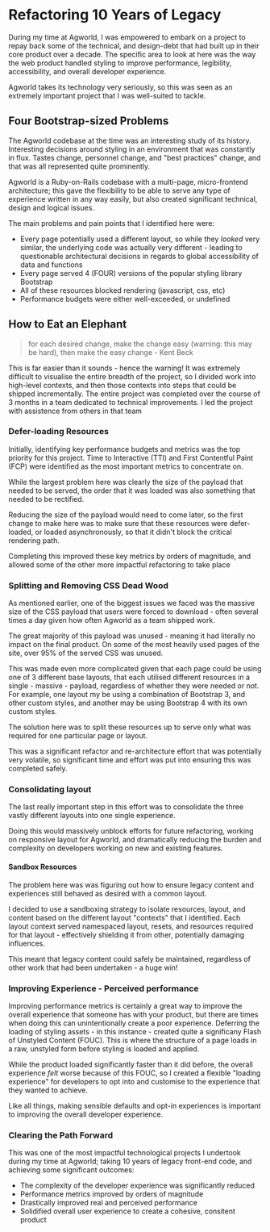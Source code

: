 
<Meta
  description="Refactoring 10 Years of Legacy"
  url="https://phobon.io/writing/refactoring-10-years-of-legacy"
  image="https://phobon.io/writing/refactoring-10-years-of-legacy/index.webp"
/>

# Refactoring 10 Years of Legacy

During my time at Agworld, I was empowered to embark on a project to repay back some of the technical, and design-debt that had built up in their core product over a decade. The specific area to look at here was the way the web product handled styling to improve performance, legibility, accessibility, and overall developer experience.

Agworld takes its technology very seriously, so this was seen as an extremely important project that I was well-suited to tackle.

## Four Bootstrap-sized Problems

The Agworld codebase at the time was an interesting study of its history. Interesting decisions around styling in an environment that was constantly in flux. Tastes change, personnel change, and "best practices" change, and that was all represented quite prominently.

Agworld is a Ruby-on-Rails codebase with a multi-page, micro-frontend architecture; this gave the flexibility to be able to serve any type of experience written in any way easily, but also created significant technical, design and logical issues.

The main problems and pain points that I identified here were:

- Every page potentially used a different layout, so while they _looked_ very similar, the underlying code was actually very different - leading to questionable architectural decisions in regards to global accessibility of data and functions
- Every page served 4 (FOUR) versions of the popular styling library Bootstrap
- All of these resources blocked rendering (javascript, css, etc)
- Performance budgets were either well-exceeded, or undefined

<Figure caption="Results from a CSS audit">
  <Picture
    src="/writing/refactoring-10-years-of-legacy/1-audit.webp"
    alt="Results from a CSS audit"
    width={2272}
    height={1848}
  />
</Figure>

## How to Eat an Elephant

> for each desired change, make the change easy (warning: this may be hard), then make the easy change - Kent Beck

This is far easier than it sounds - hence the warning! It was extremely difficult to visualise the entire breadth of the project, so I divided work into high-level contexts, and then those contexts into steps that could be shipped incrementally. The entire project was completed over the course of 3 months in a team dedicated to technical improvements. I led the project with assistence from others in that team

### Defer-loading Resources

Initially, identifying key performance budgets and metrics was the top priority for this project. Time to Interactive (TTI) and First Contentful Paint (FCP) were identified as the most important metrics to concentrate on.

While the largest problem here was clearly the size of the payload that needed to be served, the order that it was loaded was also something that needed to be rectified.

Reducing the size of the payload would need to come later, so the first change to make here was to make sure that these resources were defer-loaded, or loaded asynchronously, so that it didn't block the critical rendering path.

<Figure caption="A small, but significant improvement">
  <Picture
    src="/writing/refactoring-10-years-of-legacy/3-metrics.webp"
    alt="Screenshots of Lighthouse outputs for different pages"
    width={2272}
    height={1848}
  />
</Figure>

Completing this improved these key metrics by orders of magnitude, and allowed some of the other more impactful refactoring to take place

### Splitting and Removing CSS Dead Wood

As mentioned earlier, one of the biggest issues we faced was the massive size of the CSS payload that users were forced to download - often several times a day given how often Agworld as a team shipped work.

<Figure caption="Significant, blocking resources">
  <Picture
    src="/writing/refactoring-10-years-of-legacy/2-blocking_payloads.webp"
    alt="Graph showing size and impact of web resources"
    width={905}
    height={535}
  />
</Figure>

The great majority of this payload was unused - meaning it had literally no impact on the final product. On some of the most heavily used pages of the site, over 95% of the served CSS was unused.

This was made even more complicated given that each page could be using one of 3 different base layouts, that each utilised different resources in a single - massive - payload, regardless of whether they were needed or not. For example, one layout my be using a combination of Bootstrap 3, and other custom styles, and another may be using Bootstrap 4 with its own custom styles.

The solution here was to split these resources up to serve only what was required for one particular page or layout.

<Figure caption="Removing resources">
  <Picture
    src="/writing/refactoring-10-years-of-legacy/5-payloads.webp"
    alt="Screenshots of Github comments and PRs showing number of lines removed"
    width={676}
    height={439}
  />
</Figure>

This was a significant refactor and re-architecture effort that was potentially very volatile, so significant time and effort was put into ensuring this was completed safely.

### Consolidating layout

The last really important step in this effort was to consolidate the three vastly different layouts into one single experience.

<Figure caption="Auditing layouts in Agworld's web product">
  <Picture
    src="/writing/refactoring-10-years-of-legacy/4-layouts.webp"
    alt="Spreadsheet showing an audit of layouts and pages"
    width={1100}
    height={1136}
  />
</Figure>

Doing this would massively unblock efforts for future refactoring, working on responsive layout for Agworld, and dramatically reducing the burden and complexity on developers working on new and existing features.

#### Sandbox Resources

The problem here was was figuring out how to ensure legacy content and experiences still behaved as desired with a common layout.

<Figure caption="Uh oh!">
  <Picture
    src="/writing/refactoring-10-years-of-legacy/uh_oh.webp"
    alt="The broken layouts along the way"
    width={1163}
    height={890}
  />
</Figure>

I decided to use a sandboxing strategy to isolate resources, layout, and content based on the different layout "contexts" that I identified. Each layout context served namespaced layout, resets, and resources required for that layout - effectively shielding it from other, potentially damaging influences.

<FigureGrid caption="Subtle changes and improvements in consistency of experience">
  <Picture
    src="/writing/refactoring-10-years-of-legacy/consistent_design.webp"
    alt="Small changes in overall design"
    width={692}
    height={209}
  />
  <Picture
    src="/writing/refactoring-10-years-of-legacy/consistent_design2.webp"
    alt="Small changes in overall design"
    width={1130}
    height={579}
  />
</FigureGrid>

This meant that legacy content could safely be maintained, regardless of other work that had been undertaken - a huge win!

### Improving Experience - Perceived performance

Improving performance metrics is certainly a great way to improve the overall experience that someone has with your product, but there are times when doing this can unintentionally create a poor experience. Deferring the loading of styling assets - in this instance - created quite a significany Flash of Unstyled Content (FOUC). This is where the structure of a page loads in a raw, unstyled form before styling is loaded and applied.

While the product loaded significantly faster than it did before, the overall experience _felt_ worse because of this FOUC, so I created a flexible "loading experience" for developers to opt into and customise to the experience that they wanted to achieve.

<Figure caption="A simple loading experience">
  <Picture
    src="/writing/refactoring-10-years-of-legacy/fouc.gif"
    alt="Animated image demonstrating the simple loading experience"
    width={1270}
    height={806}
  />
</Figure>

Like all things, making sensible defaults and opt-in experiences is important to improving the overall developer experience.

### Clearing the Path Forward

This was one of the most impactful technological projects I undertook during my time at Agworld; taking 10 years of legacy front-end code, and achieving some significant outcomes:

- The complexity of the developer experience was significantly reduced
- Performance metrics improved by orders of magnitude
- Drastically improved real and perceived performance
- Solidified overall user experience to create a cohesive, consitent product
